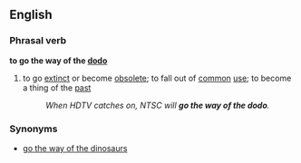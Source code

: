 ==English==

===Phrasal verb===
'''to go the way of the [[dodo]]'''
#{{idiom}} to go [[extinct]] or become [[obsolete]]; to fall out of [[common]] [[use]]; to become a thing of the [[past]]
#:''When HDTV catches on, NTSC will '''go the way of the dodo'''.''

===Synonyms===
*[[go the way of the dinosaurs]]